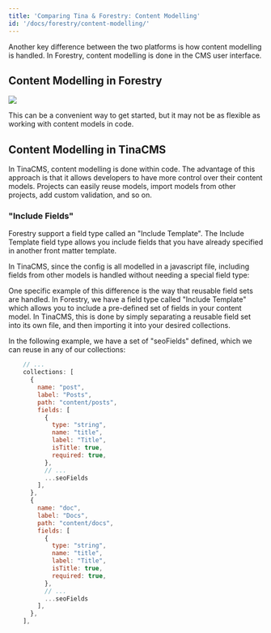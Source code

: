 ```yaml
---
title: 'Comparing Tina & Forestry: Content Modelling'
id: '/docs/forestry/content-modelling/'
---
```


Another key difference between the two platforms is how content modelling is handled. In Forestry, content modelling is done in the CMS user interface.

## Content Modelling in Forestry

![](/img/docs/forestry-migration/fmt.png)

This can be a convenient way to get started, but it may not be as flexible as working with content models in code.

## Content Modelling in TinaCMS

In TinaCMS, content modelling is done within code. The advantage of this approach is that it allows developers to have more control over their content models. Projects can easily reuse models, import models from other projects, add custom validation, and so on.

### "Include Fields"

Forestry support a field type called an "Include Template". The Include Template field type allows you include fields that you have already specified in another front matter template.

In TinaCMS, since the config is all modelled in a javascript file, including fields from other models is handled without needing a special field type:

One specific example of this difference is the way that reusable field sets are handled. In Forestry, we have a field type called "Include Template" which allows you to include a pre-defined set of fields in your content model. In TinaCMS, this is done by simply separating a reusable field set into its own file, and then importing it into your desired collections.

In the following example, we have a set of "seoFields" defined, which we can reuse in any of our collections:

```js
    // ...
    collections: [
      {
        name: "post",
        label: "Posts",
        path: "content/posts",
        fields: [
          {
            type: "string",
            name: "title",
            label: "Title",
            isTitle: true,
            required: true,
          },
          // ...
          ...seoFields
        ],
      },
      {
        name: "doc",
        label: "Docs",
        path: "content/docs",
        fields: [
          {
            type: "string",
            name: "title",
            label: "Title",
            isTitle: true,
            required: true,
          },
          // ...
          ...seoFields
        ],
      },
    ],
```
